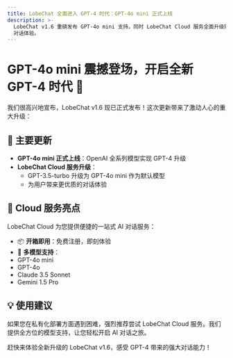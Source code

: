 ```yaml
---
title: LobeChat 全面进入 GPT-4 时代：GPT-4o mini 正式上线
description: >-
  LobeChat v1.6 重磅发布 GPT-4o mini 支持，同时 LobeChat Cloud 服务全面升级默认模型，为用户带来更强大的 AI
  对话体验。
---
```


# GPT-4o mini 震撼登场，开启全新 GPT-4 时代 🚀

我们很高兴地宣布，LobeChat v1.6 现已正式发布！这次更新带来了激动人心的重大升级：

## 🌟 主要更新

- **GPT-4o mini 正式上线**：OpenAI 全系列模型实现 GPT-4 升级
- **LobeChat Cloud 服务升级**：
  - GPT-3.5-turbo 升级为 GPT-4o mini 作为默认模型
  - 为用户带来更优质的对话体验

## 🎯 Cloud 服务亮点

LobeChat Cloud 为您提供便捷的一站式 AI 对话服务：

- 📦 **开箱即用**：免费注册，即刻体验
- 🤖 **多模型支持**：
- GPT-4o mini
- GPT-4o
- Claude 3.5 Sonnet
- Gemini 1.5 Pro

## 💡 使用建议

如果您在私有化部署方面遇到困难，强烈推荐尝试 LobeChat Cloud 服务。我们提供全方位的模型支持，让您轻松开启 AI 对话之旅。

赶快来体验全新升级的 LobeChat v1.6，感受 GPT-4 带来的强大对话能力！
